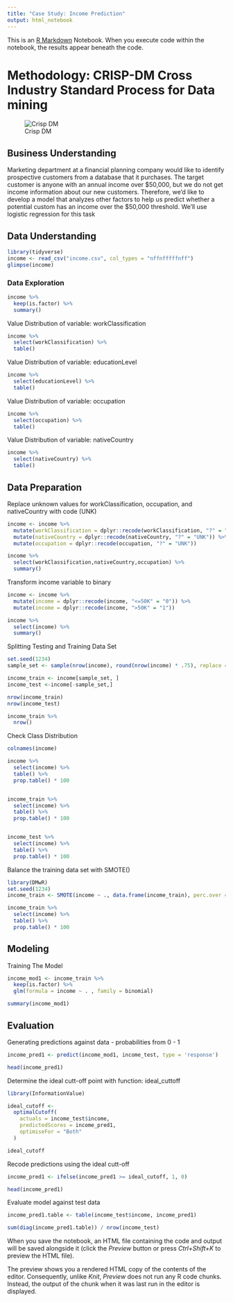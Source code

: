 ```yaml
---
title: "Case Study: Income Prediction"
output: html_notebook
---
```


This is an [R Markdown](http://rmarkdown.rstudio.com) Notebook. When you execute code within the notebook, the results appear beneath the code. 

<h1> Methodology: CRISP-DM Cross Industry Standard Process for Data mining</h1>

![Crisp DM ](/home/datahawk/code/dswithr/rprogramming/practial-ml/crisp-dm.png)

<h2> Business Understanding </h2>
Marketing department at a financial planning company would like to identify prospective customers from a database that it purchases.
The target customer is anyone with an annual income over $50,000, but we do not get income information about our new customers.
Therefore, we'd like to develop a model that analyzes other factors to help us predict whether a potential custom has an income over the $50,000
threshold.
We'll use logistic regression for this task


<h2> Data Understanding </h2>

```r
library(tidyverse)
income <- read_csv("income.csv", col_types = "nffnfffffnff")
glimpse(income)
```

<h3> Data Exploration </h3>

``` r
income %>%
  keep(is.factor) %>%
  summary()
```
Value Distribution of variable: workClassification

``` r

income %>%
  select(workClassification) %>%
  table()

```

Value Distribution of variable: educationLevel

```r

income %>%
  select(educationLevel) %>%
  table()

```

Value Distribution of variable: occupation

``` r
income %>%
  select(occupation) %>%
  table()

```

Value Distribution of variable: nativeCountry

``` r
income %>%
  select(nativeCountry) %>%
  table()

```

<h2> Data Preparation </h2>

Replace unknown values for workClassification, occupation, and nativeCountry with code (UNK)

``` r

income <- income %>%
  mutate(workClassification = dplyr::recode(workClassification, "?" = "UNK")) %>%
  mutate(nativeCountry = dplyr::recode(nativeCountry, "?" = "UNK")) %>%
  mutate(occupation = dplyr::recode(occupation, "?" = "UNK"))

income %>%
  select(workClassification,nativeCountry,occupation) %>%
  summary()
```

Transform income variable to binary

``` r
income <- income %>%
  mutate(income = dplyr::recode(income, "<=50K" = "0")) %>%
  mutate(income = dplyr::recode(income, ">50K" = "1"))

income %>%
  select(income) %>%
  summary()

```

Splitting Testing and Training Data Set


``` r

set.seed(1234)
sample_set <- sample(nrow(income), round(nrow(income) * .75), replace = FALSE)

income_train <- income[sample_set, ]
income_test <-income[-sample_set,]

nrow(income_train)
nrow(income_test)

income_train %>%
  nrow()
```

Check Class Distribution

``` r

colnames(income)

income %>%
  select(income) %>%
  table() %>%
  prop.table() * 100


income_train %>%
  select(income) %>%
  table() %>%
  prop.table() * 100


income_test %>%
  select(income) %>%
  table() %>%
  prop.table() * 100
```
Balance the training data set with SMOTE()

``` r
library(DMwR)
set.seed(1234)
income_train <- SMOTE(income ~ ., data.frame(income_train), perc.over = 100, perc.under = 200 )

income_train %>%
  select(income) %>%
  table() %>%
  prop.table() * 100
```

<h2> Modeling </h2>

Training The Model

``` r
income_mod1 <- income_train %>%
  keep(is.factor) %>%
  glm(formula = income ~ . , family = binomial)

summary(income_mod1)

```

<h2> Evaluation </h2>

Generating predictions against data - probabilities from 0 - 1

``` r
income_pred1 <- predict(income_mod1, income_test, type = 'response')

head(income_pred1)
```

Determine the ideal cutt-off point with function: ideal_cuttoff

``` r
library(InformationValue)

ideal_cutoff <- 
  optimalCutoff(
    actuals = income_test$income,
    predictedScores = income_pred1,
    optimiseFor = "Both"
  )

ideal_cutoff

```

Recode predictions using the ideal cutt-off

``` r
income_pred1 <- ifelse(income_pred1 >= ideal_cutoff, 1, 0)

head(income_pred1)

```

Evaluate model against test data

``` r
income_pred1.table <- table(income_test$income, income_pred1)

sum(diag(income_pred1.table)) / nrow(income_test)

```


When you save the notebook, an HTML file containing the code and output will be saved alongside it (click the *Preview* button or press *Ctrl+Shift+K* to preview the HTML file).

The preview shows you a rendered HTML copy of the contents of the editor. Consequently, unlike *Knit*, *Preview* does not run any R code chunks. Instead, the output of the chunk when it was last run in the editor is displayed.






















